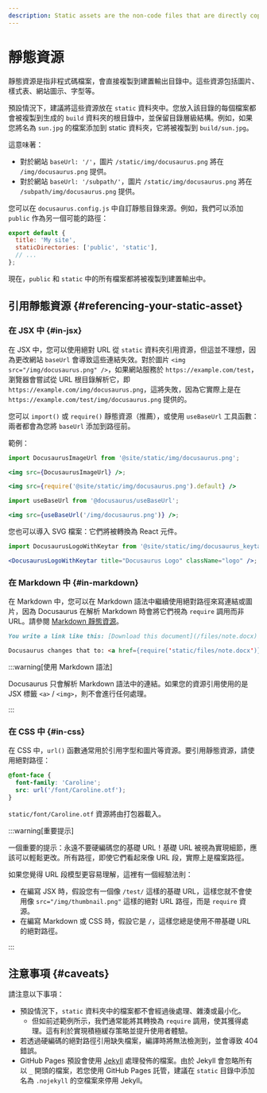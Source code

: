 ```yaml
---
description: Static assets are the non-code files that are directly copied to the build output. Learn about how they are handled and what the best practices of using static assets are.
---
```


# 靜態資源

靜態資源是指非程式碼檔案，會直接複製到建置輸出目錄中。這些資源包括圖片、樣式表、網站圖示、字型等。

預設情況下，建議將這些資源放在 `static` 資料夾中。您放入該目錄的每個檔案都會被複製到生成的 `build` 資料夾的根目錄中，並保留目錄層級結構。例如，如果您將名為 `sun.jpg` 的檔案添加到 static 資料夾，它將被複製到 `build/sun.jpg`。

這意味著：

- 對於網站 `baseUrl: '/'`，圖片 `/static/img/docusaurus.png` 將在 `/img/docusaurus.png` 提供。
- 對於網站 `baseUrl: '/subpath/'`，圖片 `/static/img/docusaurus.png` 將在 `/subpath/img/docusaurus.png` 提供。

您可以在 `docusaurus.config.js` 中自訂靜態目錄來源。例如，我們可以添加 `public` 作為另一個可能的路徑：

```js title="docusaurus.config.js"
export default {
  title: 'My site',
  staticDirectories: ['public', 'static'],
  // ...
};
```

現在，`public` 和 `static` 中的所有檔案都將被複製到建置輸出中。

## 引用靜態資源 {#referencing-your-static-asset}

### 在 JSX 中 {#in-jsx}

在 JSX 中，您可以使用絕對 URL 從 `static` 資料夾引用資源，但這並不理想，因為更改網站 `baseUrl` 會導致這些連結失效。對於圖片 `<img src="/img/docusaurus.png" />`，如果網站服務於 `https://example.com/test`，瀏覽器會嘗試從 URL 根目錄解析它，即 `https://example.com/img/docusaurus.png`，這將失敗，因為它實際上是在 `https://example.com/test/img/docusaurus.png` 提供的。

您可以 `import()` 或 `require()` 靜態資源（推薦），或使用 `useBaseUrl` 工具函數：兩者都會為您將 `baseUrl` 添加到路徑前。

範例：

```jsx title="MyComponent.js"
import DocusaurusImageUrl from '@site/static/img/docusaurus.png';

<img src={DocusaurusImageUrl} />;
```

```jsx title="MyComponent.js"
<img src={require('@site/static/img/docusaurus.png').default} />
```

```jsx title="MyComponent.js"
import useBaseUrl from '@docusaurus/useBaseUrl';

<img src={useBaseUrl('/img/docusaurus.png')} />;
```

您也可以導入 SVG 檔案：它們將被轉換為 React 元件。

```jsx title="MyComponent.js"
import DocusaurusLogoWithKeytar from '@site/static/img/docusaurus_keytar.svg';

<DocusaurusLogoWithKeytar title="Docusaurus Logo" className="logo" />;
```

### 在 Markdown 中 {#in-markdown}

在 Markdown 中，您可以在 Markdown 語法中繼續使用絕對路徑來寫連結或圖片，因為 Docusaurus 在解析 Markdown 時會將它們視為 `require` 調用而非 URL。請參閱 [Markdown 靜態資源](./guides/markdown-features/markdown-features-assets.mdx)。

```md
You write a link like this: [Download this document](/files/note.docx)

Docusaurus changes that to: <a href={require('static/files/note.docx')}>Download this document</a>
```

:::warning[使用 Markdown 語法]

Docusaurus 只會解析 Markdown 語法中的連結。如果您的資源引用使用的是 JSX 標籤 `<a>` / `<img>`，則不會進行任何處理。

:::

### 在 CSS 中 {#in-css}

在 CSS 中，`url()` 函數通常用於引用字型和圖片等資源。要引用靜態資源，請使用絕對路徑：

```css
@font-face {
  font-family: 'Caroline';
  src: url('/font/Caroline.otf');
}
```

`static/font/Caroline.otf` 資源將由打包器載入。

:::warning[重要提示]

一個重要的提示：永遠不要硬編碼您的基礎 URL！基礎 URL 被視為實現細節，應該可以輕鬆更改。所有路徑，即使它們看起來像 URL 段，實際上是檔案路徑。

如果您覺得 URL 段模型更容易理解，這裡有一個經驗法則：

- 在編寫 JSX 時，假設您有一個像 `/test/` 這樣的基礎 URL，這樣您就不會使用像 `src="/img/thumbnail.png"` 這樣的絕對 URL 路徑，而是 `require` 資源。
- 在編寫 Markdown 或 CSS 時，假設它是 `/`，這樣您總是使用不帶基礎 URL 的絕對路徑。

:::

## 注意事項 {#caveats}

請注意以下事項：

- 預設情況下，`static` 資料夾中的檔案都不會經過後處理、雜湊或最小化。
  - 但如前述範例所示，我們通常能將其轉換為 `require` 調用，使其獲得處理。這有利於實現積極緩存策略並提升使用者體驗。
- 若透過硬編碼的絕對路徑引用缺失檔案，編譯時將無法檢測到，並會導致 404 錯誤。
- GitHub Pages 預設會使用 [Jekyll](https://jekyllrb.com/) 處理發佈的檔案。由於 Jekyll 會忽略所有以 `_` 開頭的檔案，若您使用 GitHub Pages 託管，建議在 `static` 目錄中添加名為 `.nojekyll` 的空檔案來停用 Jekyll。